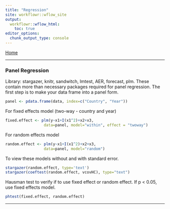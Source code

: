 ```yaml
---
title: "Regression"
site: workflowr::wflow_site
output:
  workflowr::wflow_html:
    toc: true
editor_options:
  chunk_output_type: console
---
```


[Home](index.html)

***

### Panel Regression ###
Library: stargazer, knitr, sandwitch, lmtest, AER, forecast, plm. These contain more than necessary packages required for panel regression.
The first step is to make your data frame into a panel form.
```r
panel <- pdata.frame(data, index=c("Country", "Year"))
```
For fixed effects model (two-way - country and year)
```r
fixed.effect <- plm(y~x1+I(x1^2)+x2+x3, 
                 data=panel, model="within", effect = "twoway")
```
For random effects model
```r
random.effect <- plm(y~x1+I(x1^2)+x2+x3, 
                 data=panel, model="random")
```
To view these models without and with standard error.
```r
stargazer(random.effect, type='text')
stargazer(coeftest(random.effect, vcovHC), type="text")
```
Hausman test to verify if to use fixed effect or random effect. If p < 0.05, use fixed effects model.
```r
phtest(fixed.effect, random.effect)
```
***







